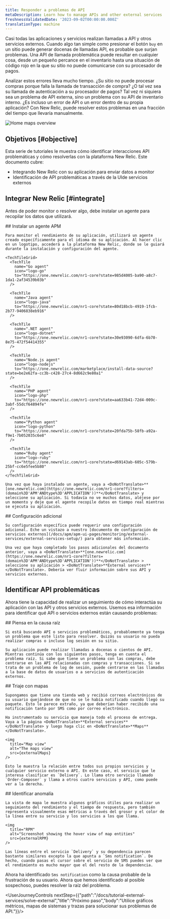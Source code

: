 ```yaml
---
title: Responder a problemas de API
metaDescription: Learn how to manage APIs and other external services
freshnessValidatedDate: '2023-09-02T00:00:00.000Z'
translationType: machine
---
```





Casi todas las aplicaciones y servicios realizan llamadas a API y otros servicios externos. Cuando algo tan simple como presionar el botón `buy` en un sitio puede generar docenas de llamadas API, es probable que surjan problemas. Una API de llamada problemática puede resultar en cualquier cosa, desde un pequeño percance en el inventario hasta una situación de código rojo en la que su sitio no puede comunicarse con su procesador de pagos.

Analizar estos errores lleva mucho tiempo. ¿Su sitio no puede procesar compras porque falla la llamada de transacción de compra? ¿O tal vez sea su llamada de autenticación a su procesador de pagos? Tal vez ni siquiera sea un problema de API externa, sino un problema con su API de inventario interno. ¿Es incluso un error de API o un error dentro de su propia aplicación? Con New Relic, puede resolver estos problemas en una fracción del tiempo que llevaría manualmente.

<img
  title="Maps overview"
  alt="Home maps overview"
  src={externalOverview}
/>

## Objetivos [#objective]

Esta serie de tutoriales le muestra cómo identificar interacciones API problemáticas y cómo resolverlas con la plataforma New Relic. Este documento cubre:

* Integrando New Relic con su aplicación para enviar datos a monitor
* Identificación de API problemáticas a través de la UIde servicios externos

## Integrar New Relic [#integrate]

Antes de poder monitor o resolver algo, debe instalar un agente para recopilar los datos que utilizará.

<Steps>
  <Step>
    ## Instalar un agente APM

    Para monitor el rendimiento de su aplicación, utilizará un agente creado específicamente para el idioma de su aplicación. Al hacer clic en un logotipo, accederá a la plataforma New Relic, donde se le guiará durante la instalación y configuración del agente.

    <TechTileGrid>
      <TechTile
        name="Go agent"
        icon="logo-go"
        to="https://one.newrelic.com/nr1-core?state=985d4005-ba90-a8c7-1da1-2af34539b03b"
      />

      <TechTile
        name="Java agent"
        icon="logo-java"
        to="https://one.newrelic.com/nr1-core?state=80d18bcb-4919-1fcb-2b77-9406838eb916"
      />

      <TechTile
        name=".NET agent"
        icon="logo-dotnet"
        to="https://one.newrelic.com/nr1-core?state=30e93090-6dfa-6b70-8e75-472f54414355"
      />

      <TechTile
        name="Node.js agent"
        icon="logo-nodejs"
        to="https://one.newrelic.com/marketplace/install-data-source?state=be2e62fa-cc3b-c428-27c4-8d662c9e80a1"
      />

      <TechTile
        name="PHP agent"
        icon="logo-php"
        to="https://one.newrelic.com/nr1-core?state=aa633b41-72d4-009c-3abf-55dcf64894fe"
      />

      <TechTile
        name="Python agent"
        icon="logo-python"
        to="https://one.newrelic.com/nr1-core?state=20fda75b-58fb-a92a-f9e1-7b052035c6e8"
      />

      <TechTile
        name="Ruby agent"
        icon="logo-ruby"
        to="https://one.newrelic.com/nr1-core?state=d69143ab-605c-579b-25bf-cc6e5fee5b80"
      />
    </TechTileGrid>

    Una vez que haya instalado un agente, vaya a <DoNotTranslate>**[one.newrelic.com](https://one.newrelic.com/nr1-core?filters=(domain%3D'APM'ANDtype%3D'APPLICATION'))**</DoNotTranslate> y seleccione su aplicación. Si todavía no ve muchos datos, aléjese por un momento y deje que el agente recopile datos en tiempo real mientras se ejecuta su aplicación.
  </Step>

  <Step>
    ## Configuración adicional

    Su configuración específica puede requerir una configuración adicional. Eche un vistazo a nuestro [documento de configuración de servicios externos](/docs/apm/apm-ui-pages/monitoring/external-services/external-services-setup/) para obtener más información.

    Una vez que haya completado los pasos adicionales del documento anterior, vaya a <DoNotTranslate>**[one.newrelic.com](https://one.newrelic.com/nr1-core?filters=(domain%3D'APM'ANDtype%3D'APPLICATION'))**</DoNotTranslate> > seleccione su aplicación > <DoNotTranslate>**External services**</DoNotTranslate>. Debería ver fluir información sobre sus API y servicios externos.
  </Step>
</Steps>

## Identificar API problemáticas

Ahora tiene la capacidad de realizar un seguimiento de cómo interactúa su aplicación con las API y otros servicios externos. Usemos esa información para identificar qué API o servicios externos están causando problemas:

<Steps>
  <Step>
    ## Piensa en la causa raíz

    Si está buscando API o servicios problemáticos, probablemente ya tenga un problema que esté listo para resolver. Quizás su usuario no pueda realizar compras o incluso log sesión en su sitio.

    Su aplicación puede realizar llamadas a docenas o cientos de API. Mientras continúa con los siguientes pasos, tenga en cuenta el problema raíz. Si sabe que tiene un problema con las compras, debe centrarse en las API relacionadas con compras y transacciones. Si se trata de un problema de log de sesión, puede centrarse en las llamadas a la base de datos de usuarios o a servicios de autenticación externos.
  </Step>

  <Step>
    ## Triaje con mapas

    Supongamos que tiene una tienda web y recibió correos electrónicos de su usuario quejándose de que no se le había notificado cuando llegó su paquete. Esto le parece extraño, ya que deberían haber recibido una notificación tanto por SMS como por correo electrónico.

    Ha instrumentado su servicio que maneja todo el proceso de entrega. Vaya a la página <DoNotTranslate>**External services**</DoNotTranslate> y luego haga clic en <DoNotTranslate>**Maps**</DoNotTranslate>.

    <img
      title="Map view"
      alt="The maps view"
      src={externalMaps}
    />

    Esto le muestra la relación entre todos sus propios servicios y cualquier servicio externo o API. En este caso, el servicio que le interesa clasificar es `Delivery`. Lo llama otro servicio llamado `Order-Composer` y llama a otros cuatro servicios y API, como puede ver a la derecha.
  </Step>

  <Step>
    ## Identificar anomalía

    La vista de mapa le muestra algunos gráficos útiles para realizar un seguimiento del rendimiento y el tiempo de respuesta, pero también representa visualmente esas métricas a través del grosor y el color de la línea entre su servicio y los servicios a los que llama.

    <img
      title="RPM"
      alt="Screenshot showing the hover view of map entities"
      src={externalRPM}
    />

    Las líneas entre el servicio `Delivery` y su dependencia parecen bastante similares excepto la que apunta a `Sms notification`. De hecho, cuando pasas el cursor sobre el servicio de SMS puedes ver que el rendimiento es mucho mayor que el del resto de la dependencia.
  </Step>
</Steps>

Ahora ha identificado `Sms notification` como la causa probable de la frustración de su usuario. Ahora que hemos identificado al posible sospechoso, puedes resolver la raíz del problema.

<UserJourneyControls nextStep={{"path":"/docs/tutorial-external-services/solve-external","title":"Próximo paso","body":"Utilice gráficos métricos, mapas de sistemas y trazas para solucionar sus problemas de API."}}/>